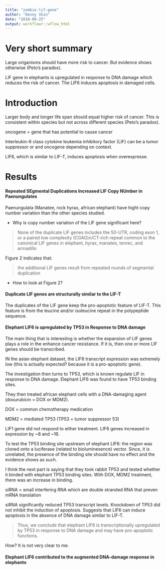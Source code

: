 ---
title: "zombie-lif-gene"
author: "Denny Shin"
date: "2018-09-25"
output: workflowr::wflow_html
---

# **Very short summary**

Large origanisms should have more risk to cancer. But evidence shows otherwise (Peto's paradox).

LIF gene in elephants is upregulated in response to DNA damage which reduces the risk of cancer. The LIF6 induces apoptosis in damaged cells. 

# **Introduction**

Larger body and longer life span should equal higher risk of cancer. This is consistent within species but not across different species (Peto's paradox).

oncogene = gene that has potential to cause cancer

Interleukin-6 class cytokine leukemia inhibitory factor (LIF) can be a tumor suppressor or and oncogene depending on context.

LIF6, which is similar to LIF-T, induces apoptosis when overexpresse.

# **Results**

#### **Repeated SEgmental Duplications Increased LIF Copy NUmber in Paenungulates**

Paenungulata (Manatee, rock hyrax, african elephant) have hight copy number variation than the other species studied.

* Why is copy number variation of the LIF gene significant here?

> None of the duplicate LIF genes includes the 50-UTR, coding exon 1, or a paired low complexity (CGAG)n/CT-rich repeat common to the canonical LIF genes in elephant, hyrax, manatee, tenrec, and armadillo 

Figure 2 indicates that:

> the additional LIF genes result from repeated rounds of segmental duplication

* How to look at Figure 2?

#### **Duplicate LIF genes are structurally similar to the LIF-T**

The duplicates of the LIF gene keep the pro-apoptotic feature of LIF-T. This feature is from the leucine and/or isoleucine repeat in the polypeptide sequence.

#### **Elephant LIF6 is upregulated by TP53 in Response to DNA damage**

The main thing that is interesting is whether the expansion of LIF genes plays a role in the enhance cancer resistance. If it is, then one or more LIF genes should be transcribed.

IN the asian elephant dataset, the LIF6 transcript expression was extremely low (this is actually expected? because it is a pro-apoptotic gene). 

The investigation then turns to TP53, which is known regulate LIF in response to DNA damage. Elephant LIF6 was found to have TP53 binding sites.

They then treated african elephant cells with a DNA-damaging agent (doxurubicin = DOX or MDM2).

DOX = common chemotherapy medication

MDM2 = mediated TP53 (TP53 = tumor suppressor 53)

LIF1 gene did not respond to either treatment. LIF6 genes increased in expression by ~8 and ~16.

To test the TP53 binding site upstream of elephant LIF6: the region was cloned onto a luciferase (related to bioluminesence) vector. Since, it is unrelated, the presence of the binding site should have no effect and the evidence shows as such.

I think the next part is saying that they took rabbit TP53 and tested whether it binded with elephant TP53 binding sites. With DOX, MDM2 treatment, there was an increase in binding.

siRNA = small interfering RNA which are double stranded RNA that preven mRNA translation

siRNA significantly reduced TP53 transcript levels. Knockdown of TP53 did not inhibit the induction of apoptosis. Suggests that LIF6 can induce apoptosis in the absence of DNA damage similar to LIF-T. 

> Thus, we conclude that elephant LIF6 is transcriptionally upregulated by TP53 in response to DNA damage and may have pro-apoptotic functions.

How? It is not very clear to me.

#### **Elephant LIF6 contributed to the augmented DNA-damage response in elephants**